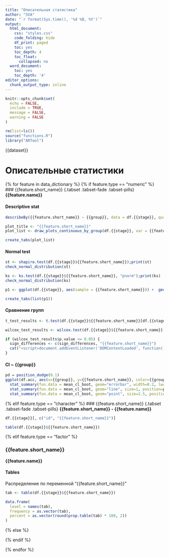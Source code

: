 ```yaml
---
title: "Описательная статистика"
author: "SVA"
date: "`r format(Sys.time(), '%d %B, %Y')`"
output:
  html_document:
    css: "styles.css"
    code_folding: hide
    df_print: paged
    toc: yes
    toc_depth: 4
    toc_float:
      collapsed: no
  word_document:
    toc: yes
    toc_depth: '4'
editor_options:
  chunk_output_type: inline
---
```


```r
knitr::opts_chunk$set(
  echo = FALSE,
  include = TRUE,
  message = FALSE, 
  warning = FALSE
)

rm(list=ls())
source("functions.R")
library("ARTool")
```
<script>
function addClassToTitle(containerId, className) {
  // Находим контейнер по id
  var container = document.getElementById(containerId);
  if (!container) {
    console.warn('Контейнер с id "' + containerId + '" не найден.');
    return;
  }

  // Добавляем класс к найденному h3
  container.classList.add(className);
}
</script>

{{dataset}}


# Описательные статистики
{% for feature in data_dictionary %}
{% if feature.type == "numeric" %}
### {{feature.short_name}} {.tabset .tabset-fade .tabset-pills}
**{{feature.name}}**

#### Descriptive stat

```r
describeBy({{feature.short_name}} ~ {{group}}, data = df.{{stage}}, quant = c(0.25, 0.75), mat = T)
```


```r
plot_title <- "{{feature.short_name}}"
plot_list <- draw_plots_continuous_by_group(df.{{stage}}, var = {{feature.short_name}},  df.{{stage}}${{group}}, group_lab = "{{group}}", x_lab = "{{feature.name}}", title = plot_title)

create_tabs(plot_list)
```


#### Normal test
```r
st <- shapiro.test(df.{{stage}}${{feature.short_name}});print(st)
check_normal_distribution(st)

ks <- ks.test(df.{{stage}}${{feature.short_name}}, "pnorm");print(ks)
check_normal_distribution(ks)
```

```r
p1 <- ggplot(df.{{stage}}, aes(sample = {{feature.short_name}})) +  geom_qq(col=main_color) + geom_qq_line() + labs(title = "QQPlot - {{feature.short_name}}", tabname="QQPlot", filename=paste0(plot_title, "_QQplot"))

create_tabs(list(p1))
```


#### Сравнение групп

```r
t_test_results <- t.test(df.{{stage}}${{feature.short_name}}[df.{{stage}}$gender == "M"], df.{{stage}}${{feature.short_name}}[df.{{stage}}$gender == "F"]);t_test_results

wilcox_test_results <- wilcox.test(df.{{stage}}${{feature.short_name}}[df.{{stage}}$gender == "M"], df.{{stage}}${{feature.short_name}}[df.{{stage}}$gender == "F"]);wilcox_test_results
```


```r
if (wilcox_test_results$p.value <= 0.05) {
  sign_differences <- c(sign_differences, "{{feature.short_name}}")
  cat("<script>document.addEventListener('DOMContentLoaded', function() {addClassToTitle('{{feature.short_name}}', 'highlight');});</script>")
}
```


#### CI ~ {{group}}

```r
pd = position_dodge(0.1)
ggplot(df.acc, aes(x={{group}}, y={{feature.short_name}}, color={{group}}, group={{group}})) +
  stat_summary(fun.data = mean_cl_boot, geom="errorbar", width=0.2, lwd=0.8, position=pd) +
  stat_summary(fun.data = mean_cl_boot, geom="line", size=1, position=pd) +
  stat_summary(fun.data = mean_cl_boot, geom="point", size=2.5, position = pd, pch = 15)

```


{% elif feature.type == "character" %}
### {{feature.short_name}} {.tabset .tabset-fade .tabset-pills}
**{{feature.short_name}} - {{feature.name}}**

```r
df.{{stage}}[, c("id", "{{feature.short_name}}")]
```

```r
table(df.{{stage}}${{feature.short_name}})
```

{% elif feature.type == "factor" %}

### {{feature.short_name}} {.tabset .tabset-fade .tabset-pills}
**{{feature.name}}**

#### Tables

Распределение по переменной "{{feature.short_name}}"

```r
tab <- table(df.{{stage}}${{feature.short_name}})

data.frame(
  level = names(tab),
  frequency = as.vector(tab),
  percent = as.vector(round(prop.table(tab) * 100, 2))
)
```


{% else %}

{% endif %}

{% endfor %}



